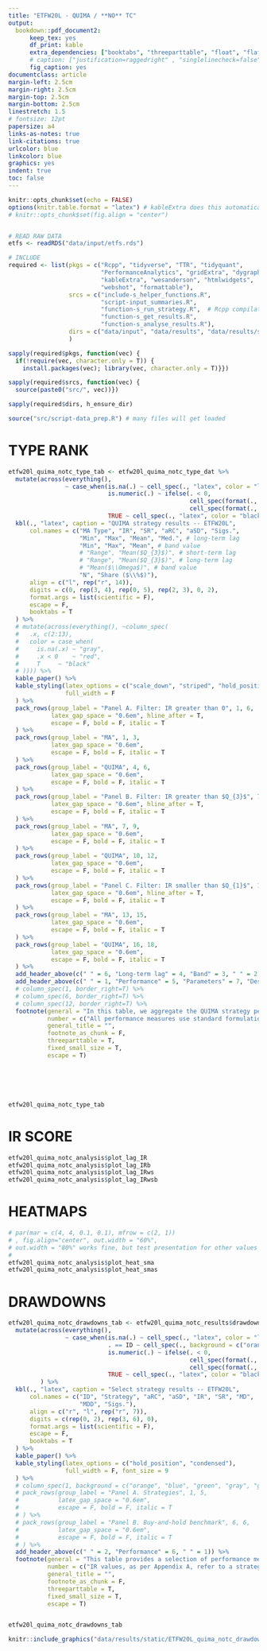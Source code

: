 ```yaml
---
title: "ETFW20L - QUIMA / **NO** TC"
output: 
  bookdown::pdf_document2:
      keep_tex: yes
      df_print: kable
      extra_dependencies: ["booktabs", "threeparttable", "float", "flafter", "subfig"]
      # caption: ["justification=raggedright" , "singlelinecheck=false"] 
      fig_caption: yes
documentclass: article
margin-left: 2.5cm
margin-right: 2.5cm
margin-top: 2.5cm
margin-bottom: 2.5cm
linestretch: 1.5
# fontsize: 12pt
papersize: a4
links-as-notes: true
link-citations: true
urlcolor: blue
linkcolor: blue
graphics: yes
indent: true
toc: false
---
```


```r
knitr::opts_chunk$set(echo = FALSE)
options(knitr.table.format = "latex") # kableExtra does this automatically
# knitr::opts_chunk$set(fig.align = "center")


# READ RAW DATA
etfs <- readRDS("data/input/etfs.rds")

# INCLUDE
required <- list(pkgs = c("Rcpp", "tidyverse", "TTR", "tidyquant", 
                          "PerformanceAnalytics", "gridExtra", "dygraphs", 
                          "kableExtra", "wesanderson", "htmlwidgets",
                          "webshot", "formattable"), 
                 srcs = c("include-s_helper_functions.R",
                          "script-input_summaries.R",
                          "function-s_run_strategy.R",  # Rcpp compilation
                          "function-s_get_results.R", 
                          "function-s_analyse_results.R"),
                 dirs = c("data/input", "data/results", "data/results/static")
                 )

sapply(required$pkgs, function(vec) {
  if(!require(vec, character.only = T)) { 
    install.packages(vec); library(vec, character.only = T)}})

sapply(required$srcs, function(vec) {
  source(paste0("src/", vec))})

sapply(required$dirs, h_ensure_dir)

source("src/script-data_prep.R") # many files will get loaded


```


# TYPE RANK


```r

etfw20l_quima_notc_type_tab <- etfw20l_quima_notc_type_dat %>%
  mutate(across(everything(),
                ~ case_when(is.na(.) ~ cell_spec(., "latex", color = "lightgray"),
                            is.numeric(.) ~ ifelse(. < 0, 
                                                   cell_spec(format(., digits = 2), "latex", color = "red"),
                                                   cell_spec(format(., digits = 2), "latex", color = "black")),
                            TRUE ~ cell_spec(., "latex", color = "black")))) %>% 
  kbl(., "latex", caption = "QUIMA strategy results -- ETFW20L", 
      col.names = c("MA Type", "IR", "SR", "aRC", "aSD", "Sigs.", 
                    "Min", "Max", "Mean", "Med.", # long-term lag
                    "Min", "Max", "Mean", # band value
                    # "Range", "Mean($Q_{3}$)", # short-term lag
                    # "Range", "Mean($Q_{3}$)", # long-term lag
                    # "Mean($\\Omega$)", # band value
                    "N", "Share ($\\%$)"),
      align = c("l", rep("r", 14)), 
      digits = c(0, rep(3, 4), rep(0, 5), rep(2, 3), 0, 2), 
      format.args = list(scientific = F),
      escape = F,
      booktabs = T
  ) %>%
  # mutate(across(everything(), ~column_spec(
  #   .x, c(2:13),
  #   color = case_when(
  #     is.na(.x) ~ "gray",
  #     .x < 0    ~ "red",
  #     T     ~ "black"
  # )))) %>%
  kable_paper() %>%
  kable_styling(latex_options = c("scale_down", "striped", "hold_position"),
                full_width = F
  ) %>% 
  pack_rows(group_label = "Panel A. Filter: IR greater than 0", 1, 6,
            latex_gap_space = "0.6em", hline_after = T,
            escape = F, bold = F, italic = T
  ) %>%
  pack_rows(group_label = "MA", 1, 3,
            latex_gap_space = "0.6em",
            escape = F, bold = F, italic = T
  ) %>%
  pack_rows(group_label = "QUIMA", 4, 6,
            latex_gap_space = "0.6em",
            escape = F, bold = F, italic = T
  ) %>%
  pack_rows(group_label = "Panel B. Filter: IR greater than $Q_{3}$", 7, 12,
            latex_gap_space = "0.6em", hline_after = T,
            escape = F, bold = F, italic = T
  ) %>%
  pack_rows(group_label = "MA", 7, 9,
            latex_gap_space = "0.6em",
            escape = F, bold = F, italic = T
  ) %>%
  pack_rows(group_label = "QUIMA", 10, 12,
            latex_gap_space = "0.6em",
            escape = F, bold = F, italic = T
  ) %>% 
  pack_rows(group_label = "Panel C. Filter: IR smaller than $Q_{1}$", 13, 18,
            latex_gap_space = "0.6em", hline_after = T,
            escape = F, bold = F, italic = T
  ) %>%
  pack_rows(group_label = "MA", 13, 15,
            latex_gap_space = "0.6em",
            escape = F, bold = F, italic = T
  ) %>%
  pack_rows(group_label = "QUIMA", 16, 18,
            latex_gap_space = "0.6em",
            escape = F, bold = F, italic = T
  ) %>% 
  add_header_above(c(" " = 6, "Long-term lag" = 4, "Band" = 3, " " = 2)) %>%
  add_header_above(c(" " = 1, "Performance" = 5, "Parameters" = 7, "Descriptive" = 2)) %>%
  # column_spec(1, border_right=T) %>%
  # column_spec(6, border_right=T) %>%
  # column_spec(12, border_right=T) %>%
  footnote(general = "In this table, we aggregate the QUIMA strategy performance and parameter data for ETFW20L across the three MA types. We break down the results into three subgroups: the first representing the data for strategies with positive IR (i.e. beating the BH strategy); the second and third subgroup characterising the top 25% and the bottom 25% of strategies, respectively.",
           number = c("All performance measures use standard formulation defined in Appendix A; ", "The performance and parameter statistics are calculated with respect to the subgroup size reported in column «N»; ", "Column «Share (%)» provides a subgroup's share in the whole sample (1170); ", "Transaction costs are not included."), 
           general_title = "",
           footnote_as_chunk = F,
           threeparttable = T,
           fixed_small_size = T,
           escape = T)






etfw20l_quima_notc_type_tab


```

\newpage

# IR SCORE


```r


etfw20l_quima_notc_analysis$plot_lag_IR
etfw20l_quima_notc_analysis$plot_lag_IRb
etfw20l_quima_notc_analysis$plot_lag_IRws
etfw20l_quima_notc_analysis$plot_lag_IRwsb

```

\newpage

# HEATMAPS


```r

# par(mar = c(4, 4, 0.1, 0.1), mfrow = c(2, 1))
# , fig.align="center", out.width = "60%",
# out.width = "80%" works fine, but test presentation for other values
# 
etfw20l_quima_notc_analysis$plot_heat_sma
etfw20l_quima_notc_analysis$plot_heat_smas

```

\newpage

# DRAWDOWNS


```r


etfw20l_quima_notc_drawdowns_tab <- etfw20l_quima_notc_results$drawdowns_data %>% 
  mutate(across(everything(),
                ~ case_when(is.na(.) ~ cell_spec(., "latex", color = "lightgray"),
                            . == ID ~ cell_spec(., background = c("orange", "blue", "green", "gray", "gray", "red")),
                            is.numeric(.) ~ ifelse(. < 0, 
                                                   cell_spec(format(., digits = 2), "latex", color = "red"),
                                                   cell_spec(format(., digits = 2), "latex", color = "black")),
                            TRUE ~ cell_spec(., "latex", color = "black")))
         ) %>% 
  kbl(., "latex", caption = "Select strategy results -- ETFW20L", 
      col.names = c("ID", "Strategy", "aRC", "aSD", "IR", "SR", "MD", 
                    "MDD", "Sigs."),
      align = c("r", "l", rep("r", 7)),
      digits = c(rep(0, 2), rep(3, 6), 0), 
      format.args = list(scientific = F),
      escape = F,
      booktabs = T
  ) %>%
  kable_paper() %>%
  kable_styling(latex_options = c("hold_position", "condensed"),
                full_width = F, font_size = 9
  ) %>% 
  # column_spec(1, background = c("orange", "blue", "green", "gray", "gray", "red")) %>%
  # pack_rows(group_label = "Panel A. Strategies", 1, 5,
  #           latex_gap_space = "0.6em",
  #           escape = F, bold = F, italic = T
  # ) %>%
  # pack_rows(group_label = "Panel B. Buy-and-hold benchmark", 6, 6,
  #           latex_gap_space = "0.6em",
  #           escape = F, bold = F, italic = T
  # ) %>%
  add_header_above(c(" " = 2, "Performance" = 6, " " = 1)) %>%
  footnote(general = "This table provides a selection of performance measures for the two best, two worst and the middle QUIMA strategy on ETFW20L, in comparison with the BH benchmark.",
           number = c("IR values, as per Appendix A, refer to a strategy's result with respect to the BH benchmark; ", "SR shows the performance against a risk-free return for each strategy and the BH benchmark; ", "Colours in column «ID» respond to line colours in the following drawdown plot; ", "Transaction costs are not included."), 
           general_title = "",
           footnote_as_chunk = F,
           threeparttable = T,
           fixed_small_size = T,
           escape = T)


etfw20l_quima_notc_drawdowns_tab

```




```r


knitr::include_graphics("data/results/static/ETFW20L_quima_notc_drawdowns.png")

```




